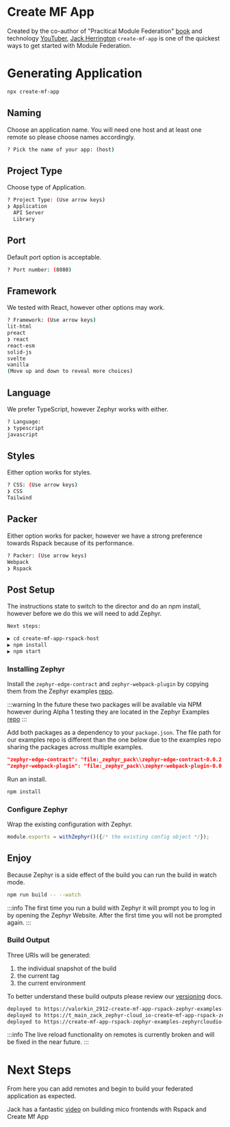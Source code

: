 
# Create MF App
<SourceCode href="https://github.com/ZephyrCloudIO/zephyr-examples/blob/main/examples/create-mf-app-rspack" />

Created by the co-author of "Pracitical Module Federation" [book](https://module-federation.myshopify.com/products/practical-module-federation) and technology [YouTuber](https://www.youtube.com/@jherr),
[Jack Herrington](https://twitter.com/jherr) `create-mf-app` is one of the quickest ways to get started with Module Federation.

# Generating Application

```bash filename="Terminal"
npx create-mf-app
```
## Naming
Choose an application name. You will need one host and at least one remote so please choose names accordingly.
```bash filename="Terminal"
? Pick the name of your app: (host)
```
## Project Type
Choose type of Application.
```bash filename="Terminal"
? Project Type: (Use arrow keys)
❯ Application
  API Server
  Library
```
## Port
Default port option is acceptable.
```bash filename="Terminal"
? Port number: (8080)
```

## Framework
We tested with React, however other options may work.
```bash filename="Terminal"
? Framework: (Use arrow keys)
lit-html
preact
❯ react
react-esm
solid-js
svelte
vanilla
(Move up and down to reveal more choices)
```
## Language
We prefer TypeScript, however Zephyr works with either.
```bash filename="Terminal"
? Language:
❯ typescript
javascript
```
## Styles
Either option works for styles.
```bash filename="Terminal"
? CSS: (Use arrow keys)
❯ CSS
Tailwind
```
## Packer
Either option works for packer, however we have a strong preference towards Rspack because of its performance.
```bash filename="Terminal"
? Packer: (Use arrow keys)
Webpack
❯ Rspack
```
## Post Setup
The instructions state to switch to the director and do an npm install, however before we do this we will need to add Zephyr.
```bash filename="Terminal"
Next steps:

▶️ cd create-mf-app-rspack-host
▶️ npm install
▶️ npm start
```
### Installing Zephyr
Install the `zephyr-edge-contract` and `zephyr-webpack-plugin` by copying them from the Zephyr examples [repo](https://github.com/ZephyrCloudIO/zephyr-examples/tree/main/_zephyr_pack).

:::warning
In the future these two packages will be available via NPM however during Alpha 1 testing they are located in the Zephyr Examples [repo](https://github.com/ZephyrCloudIO/zephyr-examples/tree/main/_zephyr_pack)
:::

Add both packages as a dependency to your `package.json`.
The file path for our examples repo is different than the one below due to the examples repo sharing the packages across multiple examples.
```json filename="package.json"
"zephyr-edge-contract": "file:_zephyr_pack\\zephyr-edge-contract-0.0.2.tgz",
"zephyr-webpack-plugin": "file:_zephyr_pack\\zephyr-webpack-plugin-0.0.2.tgz"
```

Run an install.
```bash filename="Terminal"
npm install
```
### Configure Zephyr
Wrap the existing configuration with Zephyr.
```js filename="rspack.config.js"
module.exports = withZephyr()({/* the existing config object */});
```

## Enjoy
Because Zephyr is a side effect of the build you can run the build in watch mode.
```bash filename="Terminal"
npm run build -- --watch
```
:::info
The first time you run a build with Zephyr it will prompt you to log in by opening the Zephyr Website. After the first time you will not be prompted again.
:::

### Build Output
Three URIs will be generated:
1) the individual snapshot of the build
1) the current tag
1) the current environment

To better understand these build outputs please review our [versioning](/guide/concepts/versioning) docs.
```bash filename="terminal"
deployed to https://valorkin_2912-create-mf-app-rspack-zephyr-examples-ze-a8db12-ze.valorkin.dev
deployed to https://t_main_zack_zephyr-cloud_io-create-mf-app-rspack-zeph-14ea68-ze.valorkin.dev
deployed to https://create-mf-app-rspack-zephyr-examples-zephyrcloudio-ze.valorkin.dev
```
:::info
The live reload functionality on remotes is currently broken and will be fixed in the near future.
:::

# Next Steps
From here you can add remotes and begin to build your federated application as expected.

Jack has a fantastic [video](https://www.youtube.com/watch?v=32_EikGKESk) on building mico frontends with Rspack and Create Mf App
